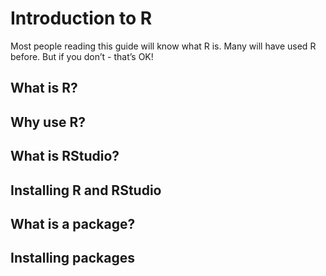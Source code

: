 # Introduction to R

Most people reading this guide will know what R is. Many will have used R before. But if you don't - that's OK! 

## What is R?

## Why use R? 

## What is RStudio?

## Installing R and RStudio

## What is a package?

## Installing packages
